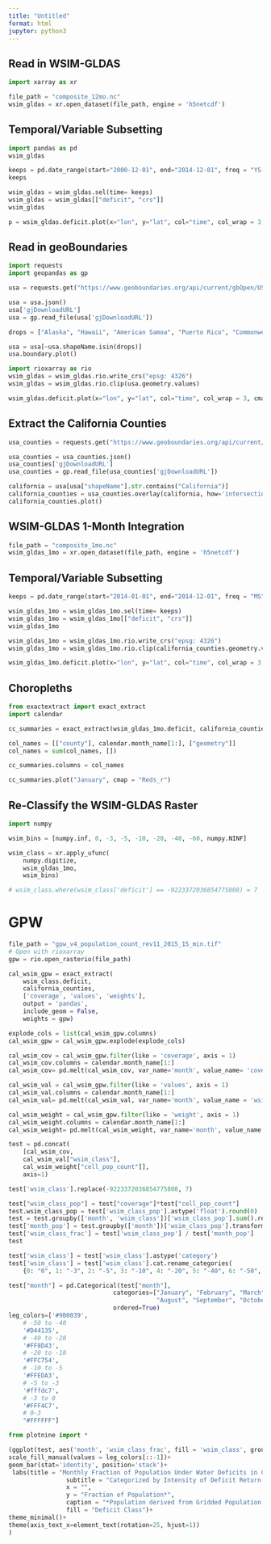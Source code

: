 ```yaml
---
title: "Untitled"
format: html
jupyter: python3
---
```

## Read in WSIM-GLDAS

```python
import xarray as xr

file_path = "composite_12mo.nc"
wsim_gldas = xr.open_dataset(file_path, engine = 'h5netcdf')
```

## Temporal/Variable Subsetting
```python
import pandas as pd
wsim_gldas

keeps = pd.date_range(start="2000-12-01", end="2014-12-01", freq = "YS-DEC")
keeps

wsim_gldas = wsim_gldas.sel(time= keeps)
wsim_gldas = wsim_gldas[["deficit", "crs"]]
wsim_gldas
```

```python
p = wsim_gldas.deficit.plot(x="lon", y="lat", col="time", col_wrap = 3, cmap = "Reds_r", aspect = 2)
```

## Read in geoBoundaries

```python
import requests
import geopandas as gp

usa = requests.get("https://www.geoboundaries.org/api/current/gbOpen/USA/ADM1/")

usa = usa.json()
usa['gjDownloadURL']
usa = gp.read_file(usa['gjDownloadURL'])

drops = ["Alaska", "Hawaii", "American Samoa", "Puerto Rico", "Commonwealth of the Northern Mariana Islands", "Guam", "United States Virgin Islands"]

usa = usa[~usa.shapeName.isin(drops)]
usa.boundary.plot()
```

```python
import rioxarray as rio
wsim_gldas = wsim_gldas.rio.write_crs("epsg: 4326")
wsim_gldas = wsim_gldas.rio.clip(usa.geometry.values)
```

```python
wsim_gldas.deficit.plot(x="lon", y="lat", col="time", col_wrap = 3, cmap = "Reds_r", aspect = 1.75, size =1.25)
```

## Extract the California Counties
```python
usa_counties = requests.get("https://www.geoboundaries.org/api/current/gbOpen/USA/ADM2/")

usa_counties = usa_counties.json()
usa_counties['gjDownloadURL']
usa_counties = gp.read_file(usa_counties['gjDownloadURL'])

california = usa[usa["shapeName"].str.contains("California")]
california_counties = usa_counties.overlay(california, how='intersection')
california_counties.plot()
```

## WSIM-GLDAS 1-Month Integration
```python
file_path = "composite_1mo.nc"
wsim_gldas_1mo = xr.open_dataset(file_path, engine = 'h5netcdf')
```

## Temporal/Variable Subsetting
```python
keeps = pd.date_range(start="2014-01-01", end="2014-12-01", freq = "MS")

wsim_gldas_1mo = wsim_gldas_1mo.sel(time= keeps)
wsim_gldas_1mo = wsim_gldas_1mo[["deficit", "crs"]]
wsim_gldas_1mo
```

```python
wsim_gldas_1mo = wsim_gldas_1mo.rio.write_crs("epsg: 4326")
wsim_gldas_1mo = wsim_gldas_1mo.rio.clip(california_counties.geometry.values)
```

```python
wsim_gldas_1mo.deficit.plot(x="lon", y="lat", col="time", col_wrap = 3, cmap = "Reds_r", aspect = 1, size =2.5)
```

## Choropleths
```python
from exactextract import exact_extract
import calendar

cc_summaries = exact_extract(wsim_gldas_1mo.deficit, california_counties, "mean", output = 'pandas', include_cols = "shapeName_1", include_geom = True)

col_names = [["county"], calendar.month_name[1:], ["geometry"]]
col_names = sum(col_names, [])

cc_summaries.columns = col_names

cc_summaries.plot("January", cmap = "Reds_r")
```


## Re-Classify the WSIM-GLDAS Raster

```python
import numpy

wsim_bins = [numpy.inf, 0, -3, -5, -10, -20, -40, -60, numpy.NINF]

wsim_class = xr.apply_ufunc(
    numpy.digitize,
    wsim_gldas_1mo,
    wsim_bins)

# wsim_class.where(wsim_class['deficit'] == -9223372036854775808) = 7

```

# GPW

```python
file_path = "gpw_v4_population_count_rev11_2015_15_min.tif" 
# Open with rioxarray
gpw = rio.open_rasterio(file_path)
```

```python
cal_wsim_gpw = exact_extract(
    wsim_class.deficit, 
    california_counties, 
    ['coverage', 'values', 'weights'], 
    output = 'pandas', 
    include_geom = False, 
    weights = gpw)
```

```python
explode_cols = list(cal_wsim_gpw.columns)
cal_wsim_gpw = cal_wsim_gpw.explode(explode_cols)
```

```python
cal_wsim_cov = cal_wsim_gpw.filter(like = 'coverage', axis = 1)
cal_wsim_cov.columns = calendar.month_name[1:]
cal_wsim_cov= pd.melt(cal_wsim_cov, var_name='month', value_name= 'coverage')
```

```python
cal_wsim_val = cal_wsim_gpw.filter(like = 'values', axis = 1)
cal_wsim_val.columns = calendar.month_name[1:]
cal_wsim_val= pd.melt(cal_wsim_val, var_name='month', value_name = 'wsim_class')
```

```python
cal_wsim_weight = cal_wsim_gpw.filter(like = 'weight', axis = 1)
cal_wsim_weight.columns = calendar.month_name[1:]
cal_wsim_weight= pd.melt(cal_wsim_weight, var_name='month', value_name = 'cell_pop_count')
```

```python
test = pd.concat(
    [cal_wsim_cov, 
    cal_wsim_val["wsim_class"],
    cal_wsim_weight["cell_pop_count"]], 
    axis=1)
```

```python
test['wsim_class'].replace(-9223372036854775808, 7)
```

```python
test["wsim_class_pop"] = test["coverage"]*test["cell_pop_count"]
test.wsim_class_pop = test['wsim_class_pop'].astype('float').round(0)
test = test.groupby(['month', 'wsim_class'])['wsim_class_pop'].sum().reset_index()
test['month_pop'] = test.groupby(['month'])['wsim_class_pop'].transform('sum')
test['wsim_class_frac'] = test['wsim_class_pop'] / test['month_pop']
test
```

```python
test['wsim_class'] = test['wsim_class'].astype('category')
test['wsim_class'] = test['wsim_class'].cat.rename_categories(
    {0: "0", 1: "-3", 2: "-5", 3: "-10", 4: "-20", 5: "-40", 6: "-50", 7: "-60"})

```
```python
test["month"] = pd.Categorical(test["month"],
                             categories=["January", "February", "March", "April", "May", "June", "July",
                                         "August", "September", "October", "November", "December"],
                             ordered=True)
leg_colors=['#9B0039',
    # -50 to -40
    '#D44135',
    # -40 to -20
    '#FF8D43',
    # -20 to -10
    '#FFC754',
    # -10 to -5
    '#FFEDA3',
    # -5 to -3
    '#fffdc7',
    # -3 to 0
    '#FFF4C7',
    # 0-3
    "#FFFFFF"]
```

```python
from plotnine import *

(ggplot(test, aes('month', 'wsim_class_frac', fill = 'wsim_class', group='wsim_class'))+ 
scale_fill_manual(values = leg_colors[::-1])+
geom_bar(stat='identity', position='stack')+ 
 labs(title = "Monthly Fraction of Population Under Water Deficits in California During 2014",
                subtitle = "Categorized by Intensity of Deficit Return Period",
                x = "",
                y = "Fraction of Population*",
                caption = "*Population derived from Gridded Population of the World (2015)",
                fill = "Deficit Class")+
theme_minimal()+
theme(axis_text_x=element_text(rotation=25, hjust=1))
)
```